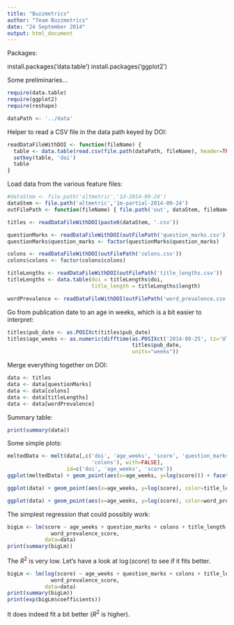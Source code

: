 ```yaml
---
title: "Buzzmetrics"
author: "Team Buzzmetrics"
date: "24 September 2014"
output: html_document
---
```


Packages:

install.packages('data.table')
install.packages('ggplot2')

Some preliminaries...

```r
require(data.table)
require(ggplot2)
require(reshape)

dataPath <- '../data'
```

Helper to read a CSV file in the data path keyed by DOI:

```r
readDataFileWithDOI <- function(fileName) {
  table <- data.table(read.csv(file.path(dataPath, fileName), header=TRUE))
  setkey(table, 'doi')
  table
}
```

Load data from the various feature files:

```r
#dataStem <- file.path('altmetric','1d-2014-09-24')
dataStem <- file.path('altmetric','1m-partial-2014-09-24')
outFilePath <- function(fileName) { file.path('out', dataStem, fileName) }

titles <- readDataFileWithDOI(paste0(dataStem, '.csv'))

questionMarks <- readDataFileWithDOI(outFilePath('question_marks.csv'))
questionMarks$question_marks <- factor(questionMarks$question_marks)

colons <- readDataFileWithDOI(outFilePath('colons.csv'))
colons$colons <- factor(colons$colons)

titleLengths <- readDataFileWithDOI(outFilePath('title_lengths.csv'))
titleLengths <- data.table(doi = titleLengths$doi,
                           title_length = titleLengths$length)

wordPrevalence <- readDataFileWithDOI(outFilePath('word_prevalence.csv'))
```

Go from publication date to an age in weeks, which is a bit easier to interpret:

```r
titles$pub_date <- as.POSIXct(titles$pub_date)
titles$age_weeks <- as.numeric(difftime(as.POSIXct('2014-09-25', tz='UTC'),
                                        titles$pub_date,
                                        units="weeks"))
```

Merge everything together on DOI:

```r
data <- titles
data <- data[questionMarks]
data <- data[colons]
data <- data[titleLengths]
data <- data[wordPrevalence]
```

Summary table:

```r
print(summary(data))
```

Some simple plots:

```r
meltedData <- melt(data[,c('doi', 'age_weeks', 'score', 'question_marks',
                           'colons'), with=FALSE],
                   id=c('doi', 'age_weeks', 'score'))
ggplot(meltedData) + geom_point(aes(x=age_weeks, y=log(score))) + facet_grid(variable ~ value)
```

```r
ggplot(data) + geom_point(aes(x=age_weeks, y=log(score), color=title_length))
```

```r
ggplot(data) + geom_point(aes(x=age_weeks, y=log(score), color=word_prevalence_score))
```

The simplest regression that could possibly work:

```r
bigLm <- lm(score ~ age_weeks + question_marks + colons + title_length +
              word_prevalence_score,
            data=data)
print(summary(bigLm))
```

The $R^2$ is very low. Let's have a look at $\log(score)$ to see if it fits better.

```r
bigLm <- lm(log(score) ~ age_weeks + question_marks + colons + title_length +
              word_prevalence_score,
            data=data)
print(summary(bigLm))
print(exp(bigLm$coefficients))
```

It does indeed fit a bit better ($R^2$ is higher).
